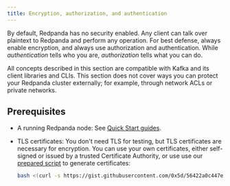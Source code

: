 ```yaml
---
title: Encryption, authorization, and authentication
---
```



By default, Redpanda has no security enabled. Any client can talk over plaintext to Redpanda and perform any operation. For best defense, always enable encryption, and always use authorization and authentication. While _authentication_ tells who you are, _authorization_ tells what you can do.

All concepts described in this section are compatible with Kafka and its client libraries and CLIs. This section does not cover ways you can protect your Redpanda cluster externally; for example, through network ACLs or private networks.

## Prerequisites

- A running Redpanda node: See [Quick Start guides](/docs/core/quickstart/).

- TLS certificates: You don't need TLS for testing, but TLS certificates are necessary for encryption. You can use your own certificates, either self-signed or issued by a trusted Certificate Authority, or use use our [prepared script](https://gist.github.com/0x5d/56422a0c447e58d8ccbfa0ce1fd6bac6) to generate certificates:

  ```bash
  bash <(curl -s https://gist.githubusercontent.com/0x5d/56422a0c447e58d8ccbfa0ce1fd6bac6/raw/933ca97702f6b844f706b674133105a30bdad3ff/generate-certs.sh)
  ```
